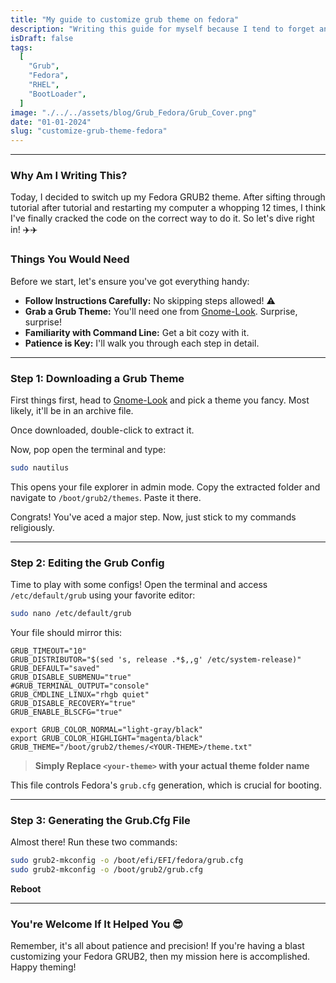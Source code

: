 ```yaml
---
title: "My guide to customize grub theme on fedora"
description: "Writing this guide for myself because I tend to forget and get stuck, doing this. Changing Grub2 theme Fedora"
isDraft: false
tags:
  [
    "Grub",
    "Fedora",
    "RHEL",
    "BootLoader",
  ]
image: "./../../assets/blog/Grub_Fedora/Grub_Cover.png"
date: "01-01-2024"
slug: "customize-grub-theme-fedora"
---
```



---

### **Why Am I Writing This?**

Today, I decided to switch up my Fedora GRUB2 theme. After sifting through tutorial after tutorial and restarting my computer a whopping 12 times, I think I've finally cracked the code on the correct way to do it. So let's dive right in! ✈️✈️

### **Things You Would Need**

Before we start, let's ensure you've got everything handy:

- **Follow Instructions Carefully:** No skipping steps allowed! ⚠️
- **Grab a Grub Theme:** You'll need one from [Gnome-Look](https://www.gnome-look.org/browse?cat=109&ord=rating). Surprise, surprise!
- **Familiarity with Command Line:** Get a bit cozy with it.
- **Patience is Key:** I'll walk you through each step in detail.

---

### **Step 1: Downloading a Grub Theme**

First things first, head to [Gnome-Look](https://www.gnome-look.org/browse?cat=109&ord=rating) and pick a theme you fancy. Most likely, it'll be in an archive file.

Once downloaded, double-click to extract it.

Now, pop open the terminal and type:

```bash
sudo nautilus
```

This opens your file explorer in admin mode. Copy the extracted folder and navigate to `/boot/grub2/themes`. Paste it there.

Congrats! You've aced a major step. Now, just stick to my commands religiously.

---

### **Step 2: Editing the Grub Config**

Time to play with some configs! Open the terminal and access `/etc/default/grub` using your favorite editor:

```bash
sudo nano /etc/default/grub
```

Your file should mirror this:

```plaintext
GRUB_TIMEOUT="10"
GRUB_DISTRIBUTOR="$(sed 's, release .*$,,g' /etc/system-release)"
GRUB_DEFAULT="saved"
GRUB_DISABLE_SUBMENU="true"
#GRUB_TERMINAL_OUTPUT="console"
GRUB_CMDLINE_LINUX="rhgb quiet"
GRUB_DISABLE_RECOVERY="true"
GRUB_ENABLE_BLSCFG="true"

export GRUB_COLOR_NORMAL="light-gray/black"
export GRUB_COLOR_HIGHLIGHT="magenta/black"
GRUB_THEME="/boot/grub2/themes/<YOUR-THEME>/theme.txt"
```

> **Simply Replace `<your-theme>` with your actual theme folder name**

This file controls Fedora's `grub.cfg` generation, which is crucial for booting.

---

### **Step 3: Generating the Grub.Cfg File**

Almost there! Run these two commands:

```bash
sudo grub2-mkconfig -o /boot/efi/EFI/fedora/grub.cfg
sudo grub2-mkconfig -o /boot/grub2/grub.cfg
```

**Reboot**

---

### **You're Welcome If It Helped You** 😎

Remember, it's all about patience and precision! If you're having a blast customizing your Fedora GRUB2, then my mission here is accomplished. Happy theming!